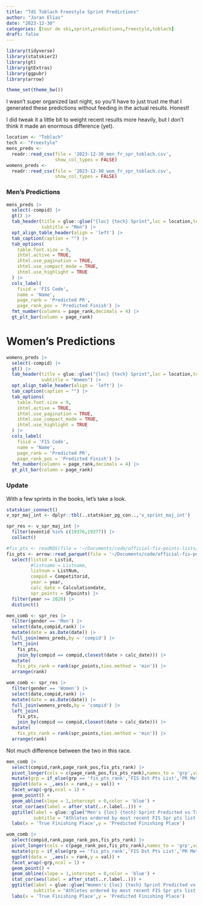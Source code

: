 ```yaml
---
title: "TdS Toblach Freestyle Sprint Predictions"
author: "Joran Elias"
date: "2023-12-30"
categories: [tour de ski,sprint,predictions,freestyle,toblach]
draft: false
---
```


```r
library(tidyverse)
library(statskier2)
library(gt)
library(gtExtras)
library(ggpubr)
library(arrow)

theme_set(theme_bw())
```

I wasn't super organized last night, so you'll have to just trust me that I 
generated these predictions without feeding in the actual results. Honest!

I did tweak it a little bit to weight recent results more heavily, but I don't
think it made an enormous difference (yet).

```r
location <- "Toblach"
tech <- "Freestyle"
mens_preds <- 
  readr::read_csv(file = '2023-12-30_men_fr_spr_toblach.csv',
                  show_col_types = FALSE)
womens_preds <- 
  readr::read_csv(file = '2023-12-30_wom_fr_spr_toblach.csv',
                  show_col_types = FALSE)
```

### Men's Predictions
```r
mens_preds |> 
  select(-compid) |> 
  gt() |> 
  tab_header(title = glue::glue("{loc} {tech} Sprint",loc = location,tech = tech),
             subtitle = "Men") |> 
  opt_align_table_header(align = 'left') |> 
  tab_caption(caption = "") |> 
  tab_options(
    table.font.size = 9,
    ihtml.active = TRUE,
    ihtml.use_pagination = TRUE,
    ihtml.use_compact_mode = TRUE,
    ihtml.use_highlight = TRUE
  ) |> 
  cols_label(
    fisid = 'FIS Code',
    name = 'Name',
    page_rank = 'Predicted PR',
    page_rank_pos = 'Predicted Finish') |> 
  fmt_number(columns = page_rank,decimals = 4) |> 
  gt_plt_bar(column = page_rank)
```

# Women's Predictions
```r
womens_preds |> 
  select(-compid) |> 
  gt() |> 
  tab_header(title = glue::glue("{loc} {tech} Sprint",loc = location,tech = tech),
             subtitle = "Women") |>
  opt_align_table_header(align = 'left') |> 
  tab_caption(caption = "") |> 
  tab_options(
    table.font.size = 9,
    ihtml.active = TRUE,
    ihtml.use_pagination = TRUE,
    ihtml.use_compact_mode = TRUE,
    ihtml.use_highlight = TRUE
  ) |> 
  cols_label(
    fisid = 'FIS Code',
    name = 'Name',
    page_rank = 'Predicted PR',
    page_rank_pos = 'Predicted Finish') |> 
  fmt_number(columns = page_rank,decimals = 4) |> 
  gt_plt_bar(column = page_rank)
```

### Update
With a few sprints in the books, let's take a look.
```r
statskier_connect()
v_spr_maj_int <- dplyr::tbl(..statskier_pg_con..,'v_sprint_maj_int')
```

```r
spr_res <- v_spr_maj_int |> 
  filter(eventid %in% c(19376,19377)) |> 
  collect()

#fis_pts <- readRDS(file = '~/Documents/code/official-fis-points-lists/output/fis_pts_list.rds') |> 
fis_pts <- arrow::read_parquet(file = '~/Documents/code/official-fis-points-lists/output/fis_pts_list_2023-12-28.parquet') |> 
  select(listid = Listid,
         #listname = Listname,
         listnum = ListNum,
         compid = Competitorid,
         year = year,
         calc_date = Calculationdate,
         spr_points = SPpoints) |> 
  filter(year >= 2020) |> 
  distinct()

men_comb <- spr_res |> 
  filter(gender == 'Men') |> 
  select(date,compid,rank) |> 
  mutate(date = as.Date(date)) |> 
  full_join(mens_preds,by = 'compid') |> 
  left_join(
    fis_pts,
    join_by(compid == compid,closest(date > calc_date))) |> 
  mutate(
    fis_pts_rank = rank(spr_points,ties.method = 'min')) |> 
  arrange(rank)

wom_comb <- spr_res |> 
  filter(gender == 'Women') |> 
  select(date,compid,rank) |> 
  mutate(date = as.Date(date)) |>
  full_join(womens_preds,by = 'compid') |> 
  left_join(
    fis_pts,
    join_by(compid == compid,closest(date > calc_date))) |> 
  mutate(
    fis_pts_rank = rank(spr_points,ties.method = 'min')) |> 
  arrange(rank)
```

Not much difference between the two in this race.

```r
men_comb |> 
  select(compid,rank,page_rank_pos,fis_pts_rank) |> 
  pivot_longer(cols = c(page_rank_pos,fis_pts_rank),names_to = 'grp',values_to = 'val') |> 
  mutate(grp = if_else(grp == 'fis_pts_rank','FIS Dst Pts List','PR Method')) |> 
  ggplot(data = _,aes(x = rank,y = val)) + 
  facet_wrap(~grp,ncol = 1) + 
  geom_point() + 
  geom_abline(slope = 1,intercept = 0,color = 'blue') + 
  stat_cor(aes(label = after_stat(..r.label..))) +
  ggtitle(label = glue::glue("Men's {loc} {tech} Sprint Predicted vs True Athlete Finishing Order",loc = location,tech = tech),
          subtitle = "Athletes ordered by most recent FIS Spr pts list (top) & my PR method (bottom)") +
  labs(x = 'True Finishing Place',y = 'Predicted Finishing Place')
```

```r
wom_comb |> 
  select(compid,rank,page_rank_pos,fis_pts_rank) |> 
  pivot_longer(cols = c(page_rank_pos,fis_pts_rank),names_to = 'grp',values_to = 'val') |> 
  mutate(grp = if_else(grp == 'fis_pts_rank','FIS Dst Pts List','PR Method')) |> 
  ggplot(data = _,aes(x = rank,y = val)) + 
  facet_wrap(~grp,ncol = 1) + 
  geom_point() + 
  geom_abline(slope = 1,intercept = 0,color = 'blue') + 
  stat_cor(aes(label = after_stat(..r.label..))) +
  ggtitle(label = glue::glue("Women's {loc} {tech} Sprint Predicted vs True Athlete Finishing Order",loc = location,tech = tech),
          subtitle = "Athletes ordered by most recent FIS Spr pts list (top) & my PR method (bottom)") +
  labs(x = 'True Finishing Place',y = 'Predicted Finishing Place')
```

